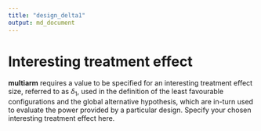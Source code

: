 ```yaml
---
title: "design_delta1"
output: md_document
---
```


# Interesting treatment effect

__multiarm__ requires a value to be specified for an interesting treatment
effect size, referred to as $\delta_1$, used in the definition of the least
favourable configurations and the global alternative hypothesis, which are
in-turn used to evaluate the power provided by a particular design. Specify your
chosen interesting treatment effect here.
